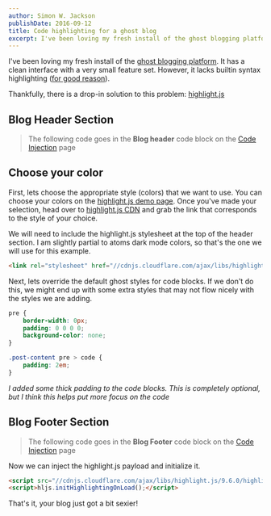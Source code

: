 ```yaml
---
author: Simon W. Jackson
publishDate: 2016-09-12
title: Code highlighting for a ghost blog
excerpt: I've been loving my fresh install of the ghost blogging platform. It has a clean interface with a very small feature set. However, it lacks builtin syntax highlighting (for good reason).
---
```


I've been loving my fresh install of the [ghost blogging platform](http://ghost.org/). It has a clean interface with a very small feature set. However, it lacks builtin syntax highlighting ([for good reason](https://en.wikipedia.org/wiki/KISS_principle)).

Thankfully, there is a drop-in solution to this problem: [highlight.js](https://highlightjs.org/)

## Blog Header Section

> The following code goes in the **Blog header** code block on the [Code Injection](https://help.ghost.org/hc/en-us/articles/223403488-Code-Injection) page

## Choose your color

First, lets choose the appropriate style (colors) that we want to use. You can choose your colors on the [highlight.js demo page](https://highlightjs.org/static/demo/). Once you've made your selection, head over to [highlight.js CDN](https://cdnjs.com/libraries/highlight.js) and grab the link that corresponds to the style of your choice.

We will need to include the highlight.js stylesheet at the top of the header section. I am slightly partial to atoms dark mode colors, so that's the one we will use for this example.

```html
<link rel="stylesheet" href="//cdnjs.cloudflare.com/ajax/libs/highlight.js/9.6.0/styles/atom-one-dark.min.css">
```

Next, lets override the default ghost styles for code blocks. If we don't do this, we might end up with some extra styles that may not flow nicely with the styles we are adding.

```css
pre {
    border-width: 0px;
    padding: 0 0 0 0;
    background-color: none;
}

.post-content pre > code {
    padding: 2em;
}
```

_I added some thick padding to the code blocks. This is completely optional, but I think this helps put more focus on the code_

## Blog Footer Section

> The following code goes in the **Blog Footer** code block on the [Code Injection](https://help.ghost.org/hc/en-us/articles/223403488-Code-Injection) page

Now we can inject the highlight.js payload and initialize it.

```html
<script src="//cdnjs.cloudflare.com/ajax/libs/highlight.js/9.6.0/highlight.min.js"></script>
<script>hljs.initHighlightingOnLoad();</script>
```

That's it, your blog just got a bit sexier!
